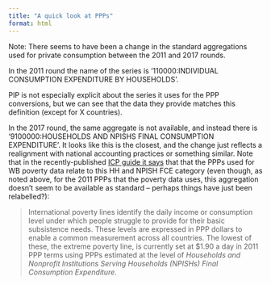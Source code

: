 ```yaml
---
title: "A quick look at PPPs"
format: html
---
```


Note: There seems to have been a change in the standard aggregations used for private consumption between the 2011 and 2017 rounds.

In the 2011 round the name of the series is '110000:INDIVIDUAL CONSUMPTION EXPENDITURE BY HOUSEHOLDS'.

PIP is not especially explicit about the series it uses for the PPP conversions, but we can see that the data they provide matches this definition (except for X countries).



In the 2017 round, the same aggregate is not available, and instead there is '9100000:HOUSEHOLDS AND NPISHS FINAL CONSUMPTION EXPENDITURE'. It looks like this is the closest, and the change just reflects a realignment with national accounting practices or something similar. Note that in the recently-published [ICP guide it says](https://www.worldbank.org/en/programs/icp/brief/VC_Ch2_1#:~:text=International%20poverty%20lines,Final%20Consumption%20Expenditure) that that the PPPs used for WB poverty data relate to this HH and NPISH FCE category (even though, as noted above, for the 2011 PPPs that the poverty data uses, this aggregation doesn't seem to be available as standard – perhaps things have just been relabelled?):

> International poverty lines identify the daily income or consumption level under which people struggle to provide for their basic subsistence needs. These levels are expressed in PPP dollars to enable a common measurement across all countries. The lowest of these, the extreme poverty line, is currently set at $1.90 a day in 2011 PPP terms using PPPs estimated at the level of _Households and Nonprofit Institutions Serving Households (NPISHs) Final Consumption Expenditure_. 